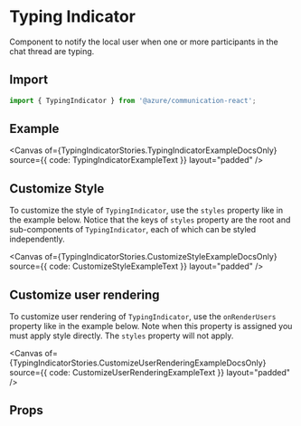 
<Meta of={TypingIndicatorStories} />

# Typing Indicator

Component to notify the local user when one or more participants in the chat thread are typing.

## Import

```ts
import { TypingIndicator } from '@azure/communication-react';
```

## Example

<Canvas
  of={TypingIndicatorStories.TypingIndicatorExampleDocsOnly}
  source={{ code: TypingIndicatorExampleText }}
  layout="padded"
/>

## Customize Style

To customize the style of `TypingIndicator`, use the `styles` property like in the example below. Notice that the keys of `styles` property are the root and sub-components of `TypingIndicator`, each of which can be styled independently.

<Canvas
  of={TypingIndicatorStories.CustomizeStyleExampleDocsOnly}
  source={{ code: CustomizeStyleExampleText }}
  layout="padded"
/>

## Customize user rendering

To customize user rendering of `TypingIndicator`, use the `onRenderUsers` property like in the example below. Note when this property is assigned you must apply style directly. The `styles` property will not apply.

<Canvas
  of={TypingIndicatorStories.CustomizeUserRenderingExampleDocsOnly}
  source={{ code: CustomizeUserRenderingExampleText }}
  layout="padded"
/>

## Props

<ArgTypes of={TypingIndicator} />
